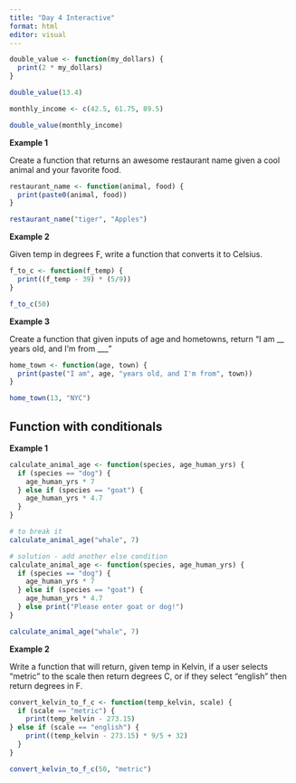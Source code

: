 ```yaml
---
title: "Day 4 Interactive"
format: html
editor: visual
---
```




```r
double_value <- function(my_dollars) {
  print(2 * my_dollars)
}
```

```r
double_value(13.4)

monthly_income <- c(42.5, 61.75, 89.5)

double_value(monthly_income)
```

**Example 1**

Create a function that returns an awesome restaurant name given a cool animal and your favorite food.

```r

restaurant_name <- function(animal, food) {
  print(paste0(animal, food))
}

restaurant_name("tiger", "Apples")
```

**Example 2**

Given temp in degrees F, write a function that converts it to Celsius.

```r
f_to_c <- function(f_temp) {
  print((f_temp - 39) * (5/9))
}

f_to_c(50)
```

**Example 3**

Create a function that given inputs of age and hometowns, return "I am \_\_ years old, and I'm from \_\_\_"

```r

home_town <- function(age, town) {
  print(paste("I am", age, "years old, and I'm from", town))
}

home_town(13, "NYC")
```

## Function with conditionals

**Example 1**

```r
calculate_animal_age <- function(species, age_human_yrs) {
  if (species == "dog") {
    age_human_yrs * 7
  } else if (species == "goat") {
    age_human_yrs * 4.7
  }
}

# to break it
calculate_animal_age("whale", 7)

# solution - add another else condition 
calculate_animal_age <- function(species, age_human_yrs) {
  if (species == "dog") {
    age_human_yrs * 7
  } else if (species == "goat") {
    age_human_yrs * 4.7
  } else print("Please enter goat or dog!")
}

calculate_animal_age("whale", 7)
```

**Example 2**

Write a function that will return, given temp in Kelvin, if a user selects "metric" to the scale then return degrees C, or if they select "english" then return degrees in F.

```r

convert_kelvin_to_f_c <- function(temp_kelvin, scale) {
  if (scale == "metric") {
    print(temp_kelvin - 273.15)
} else if (scale == "english") {
    print((temp_kelvin - 273.15) * 9/5 + 32)
  }
}

convert_kelvin_to_f_c(50, "metric")
```
